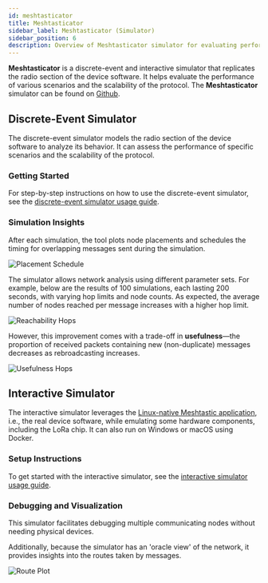 ```yaml
---
id: meshtasticator
title: Meshtasticator
sidebar_label: Meshtasticator (Simulator)
sidebar_position: 6
description: Overview of Meshtasticator simulator for evaluating performance and scalability of the Meshtastic protocol using discrete-event and interactive simulations.
---
```



**Meshtasticator** is a discrete-event and interactive simulator that replicates the radio section of the device software. It helps evaluate the performance of various scenarios and the scalability of the protocol. The **Meshtasticator** simulator can be found on [Github](https://github.com/meshtastic/meshtasticator).

## Discrete-Event Simulator

The discrete-event simulator models the radio section of the device software to analyze its behavior. It can assess the performance of specific scenarios and the scalability of the protocol.

### Getting Started

For step-by-step instructions on how to use the discrete-event simulator, see the [discrete-event simulator usage guide](./discrete-event-sim).

### Simulation Insights

After each simulation, the tool plots node placements and schedules the timing for overlapping messages sent during the simulation.

![Placement Schedule](/img/software/meshtasticator/placement_schedule.webp)

The simulator allows network analysis using different parameter sets. For example, below are the results of 100 simulations, each lasting 200 seconds, with varying hop limits and node counts. As expected, the average number of nodes reached per message increases with a higher hop limit.

![Reachability Hops](/img/software/meshtasticator/reachability_hops.webp)

However, this improvement comes with a trade-off in **usefulness**—the proportion of received packets containing new (non-duplicate) messages decreases as rebroadcasting increases.

![Usefulness Hops](/img/software/meshtasticator/usefulness_hops.webp)

## Interactive Simulator

The interactive simulator leverages the [Linux-native Meshtastic application](https://meshtastic.org/docs/software/linux-native), i.e., the real device software, while emulating some hardware components, including the LoRa chip. It can also run on Windows or macOS using Docker.

### Setup Instructions

To get started with the interactive simulator, see the [interactive simulator usage guide](./interactive-sim).

### Debugging and Visualization

This simulator facilitates debugging multiple communicating nodes without needing physical devices.

<div style={{ maxWidth: "800px", margin: "auto" }}>
  <ReactPlayer
    url="https://youtu.be/SwhO-WdwvrU"
    controls
    width="100%"
    height="400px"
  />
</div>

Additionally, because the simulator has an 'oracle view' of the network, it provides insights into the routes taken by messages.

![Route Plot](/img/software/meshtasticator/route_plot.webp)
